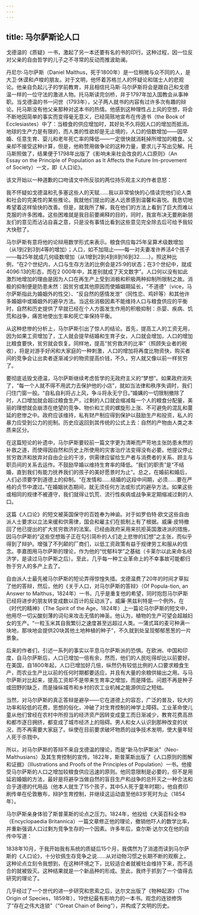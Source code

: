 ```yaml
---
---
---
```

title: 马尔萨斯论人口
---




戈德温的《质疑》一书，激起了另一本还要有名的书的印行。这种过程，因一位反对父亲的自由哲学的儿子之不寻常的反动而推波助澜。

丹尼尔·马尔萨斯（Daniel Malthus，死于1800年）是一位稍微与众不同的人，是大卫·休谟和卢梭的朋友。对于文明，他怀着苏格兰人的怀疑论和瑞士人的悲观论。他亲自负起儿子的学前教育，并且相信托马斯·马尔萨斯将会是跟自己和戈德温一样的一位守法的激进人物。托马斯读完剑桥，并于1797年加入国教会从事神职。当戈德温的书一问世（1793年），父子两人就书的内容有过许多次有趣的辩论。托马斯没有他父亲那种对这本书的热情。他感到这种理性占上风的空想，将会不断地因简单的事实而变得毫无意义，已经简赅地宣布在传道书（the Book of Ecclesiastes）中了：当粮食的供应增加时，其好处不久将因人口的增加而抵消。地球的生产力是有限的，而人类的性欲却是无止境的，人口的倍数增加——因早婚、任意生育、婴儿和老年死亡率的降低——一定很快就消耗掉所增加的粮食。父亲却不接受这种计算，但是，他称赞用做争论的这种力量，要求儿子写出见解。托马斯照做了，结果便于1798年出版了《影响未来社会改良的人口原则》（An Essay on the Principle of Population as lt Affects the Future Im-provement of Society）一文，即《人口论》。

该文开始以一种道歉的口吻请文中所反驳的两位持乐观主义的作者息怒：

我不怀疑如戈德温和孔多塞这些人的天赋……我以非常愉快的心情读完他们论人类和社会的完美性的某些推论。我就他们提出的迷人远景感到温馨和喜悦。我恳切地希望着这样愉快的改善。但是，就我所了解，我在他们的方法上看到了巨大而难以克服的许多困难。这些困难就是我目前要阐释的目的，同时，我宣布决无要刷新朋友们的意见而沾沾自喜之意，只是没有事情比看到这些意见完全除去后可给予我较大快慰了。



马尔萨斯有意将他的论辩用数学形式来表示。粮食供应每25年呈算术级数增加（从1到2到3到4等的增加）；人口，如不加阻止——每一对夫妻准许养活4个孩子——每25年就成几何级数增加（从1增到2到4到8到16到32……）。照这种比例，“在2个世纪内，人口与生存方法的比例会是25:9的状态；在3个世纪中，就成4096:13的形态，而在2 000年中，其差别就成了天文数字”。人口何以没有如此激烈地增加的理由是因为人口在再生产上受到消极和积极两种抑制所限制之故。消极的抑制便是防患未然：因贫穷或其他原因而使婚姻期延长，“不道德”（vice，马尔萨斯指此为婚姻外的性交）、“反自然的感情发泄”（同性恋、鸡奸等）和其他许多婚姻中或婚姻外的避孕方法。当这些消极因素不能维持人口与粮食供应的平衡时，自然和历史提供了早就已经在个人方面发生作用的积极抑制：杀婴、疾病、饥荒和战争，痛苦地使出生率和死亡率保持平衡。

从这种悲惨的分析上，马尔萨斯引出了惊人的结论。首先，提高工人的工资无用，因为如果工资增加了，工人就会提早结婚和生育子女，人口就会增加，人口的增加比粮食要快，贫穷就会恢复。同样地，提高“贫穷救济的比率”（照顾失业者的税收），将是对游手好闲和大家庭的一种刺激，人口的增加将再度比物资快，购买者间的竞争会让出卖者逐渐减少的物资提高价钱，不久，穷人就又像以前一样贫穷了。

要彻底诋毁戈德温，马尔萨斯继续考虑哲学的无政府主义的“梦想”。如果政府消失了，“每一个人就不得不用武力去保护他的小店”，就如当法律和秩序失调时，我们闩住门窗一般。“自私自利将占上风，争斗将永无宁日。”婚媾的一切限制撤除了时，人口增加就会超过粮食生产，过剩的人口就会缩减每一个人的粮食分配量，美丽的理想就会崩溃在绝望的竞争、物价和工资的螺旋形上涨、不可避免的混乱和蔓延的悲惨之中。政府应该维持，私有财产制应得到保护以鼓励生产和投资，私人的暴力应受到公力的扼制。历史应返回到其传统的公式上去：自然的产物由人类之本质来区分。

在这篇短论的补遗中，马尔萨斯要较前一篇文字更为清晰而严苛地主张防患未然的补救之道，而使得因自然和历史上所使用的灾害治疗法变得没有必要。他提议停止贫穷救济和放弃对自由企业的干涉，供需律应留给生产者与消费者的关系、顾主与职员间的关系去运作。不鼓励早婚以维持生育率的降低。“我们的职责”是“不结婚，直到我们有能力抚养我们的孩子的美好愿景时为止”。总之，在婚前和婚后，人们必须要学到道德上的抑制。“在发情和……结婚的这段中间期，必须……要在严格的贞节中渡过。”在婚姻状态期间，就无须任何方法或形式的避孕方法。如果这些或相同的规律不被遵守，我们就得让饥荒、流行性疾病或战争来定期缩减过剩的人口。

这篇《人口论》的短文被英国保守的百姓奉为神谕。对于如罗伯特·欧文这些自由派人士要求以立法来缓和供需律，国会和雇主们在抵制上有了根据。威廉·皮特撤回了他已提出的扩大贫穷救济的法案。已经由政府采用来抗拒英国激进派的措施，因马尔萨斯的“这些空想贩子正在勾引简朴的人们走上悲惨的幻想”之主张，而似乎得到了辩护。增强了不列颠的厂商们，以低工资政策有益于规律劳工和服从的信念。李嘉图用马尔萨斯的理论，作为他的“忧郁科学”之基础（卡莱尔以此来命名经济学，是读过马尔萨斯之后）。至此，几乎每一种工业革命上的不幸事故可能都归咎于穷人的多产上去了。

自由派人士最先被马尔萨斯的短论弄得惊惶失措。戈德温费了20年的时间才草拟了他的答辩，然后，他的《关于人口，对马尔萨斯的答辩》（Of Popula-tion, an Answer to Malthus，1824年）一书，几乎是重复他的希望，同时抱怨马尔萨斯已经将进步的朋友转变成数以百计的反动派了。威廉·黑兹利特是一个例外，在《时代的精神》（The Spirit of the Age，1824年）上一篇论马尔萨斯的短文中，他用尽一切尖酸刻薄的词句来攻击无情的神圣。他认为，植物的生产可望会超越妇女的生产。“一粒玉米其自我繁衍之速度甚至远超过人类。一蒲式耳的麦可种满一块地，那块地会提供20块其他土地种植的种子”，不久就到处呈现郁郁葱葱的一片景象。

后来的作者们，引述一系列的事实以平息马尔萨斯派的恐惧。在欧洲、中国和印度，自马尔萨斯后，人口已增加一倍有余，然而，他们的人民吃得却比以前要好。在美国，自1800年起，人口已增加好几倍，纵然仍有较低比例的人口要求粮食生产，而农业生产比以前的任何时期都要适应，并且有大量的余粮供输出之用。与马尔萨斯对比起来，提高工资却不是带来生育率之增加，而是降低。问题不再是种子或田野的缺乏，而是操纵城市和乡村的农工业机械之能源供应之短绌。

当然，对马尔萨斯的真正答辩是避孕——它在道德上的容忍，广泛的普及，较大的功率和较低的花费，思想的俗化，冲破了对生育控制的神学上障碍。工业革命使儿童从他们曾经在农村中所担当的经济资产因转变成童工而日渐减少，教育花费高昂和都市逐日拥挤，都变成了城市经济上的阻碍。男人和女人认识到那种改变的状况，而不再需要大家庭了。纵使在目前要求破坏物质的战争技术发明，使大量年轻人死于杀戮中。

所以，对马尔萨斯的答辩不来自戈德温的理论，而是“新马尔萨斯派”（Neo-Malthusians）及其生育控制的宣传。1822年，斯普莱斯出版了《人口原则的图解和证据》（Illustrations and Proofs of the Principles of Population）一书。他接受马尔萨斯的人口之增加较粮食供应迅速的原则。他同意限制是必要的，但不是用延宕婚姻的方法，最好是将避孕当做自然的盲目生产和战争的总歼灭之一种合法和合乎道德的代用品（他本人就生了15个孩子，其中5人死于童年时期）。他自费印刷传单在伦敦散布，辩护生育控制，并继续这运动直至他83岁死时为止（1854年）。

马尔萨斯亲身体验了斯普莱斯的论点之压力。1824年，他投给《大英百科全书》（Encyclopaedia Britannica）一篇文章修正他的理论，撤销他吓人的数学比率，并重新强调人口过剩为竞争生存的一个因素。许多年后，查尔斯·达尔文在他的自传中写道：

1838年10月，于我开始我有系统的质疑后15个月，我偶然为了消遣而读到马尔萨斯的《人口论》，十分钦佩生存竞争之说……从对动物习惯之长期不断的观察上，这种论点立刻令我想到，在这种环境之下，比较适合者就被社会维持下来，而不适合的就被毁灭。这种结果就是一个新品种的形成。至此，我终于抓到了一个值得去研究的理论了。



几乎经过了一个世代的进一步研究和思索之后，达尔文出版了《物种起源》（The Origin of Species，1859年），19世纪最有影响力的一本书。观念的连锁修饰了“存在之伟大连锁”（“Great Chain of Being”），并构成了文明的历史。